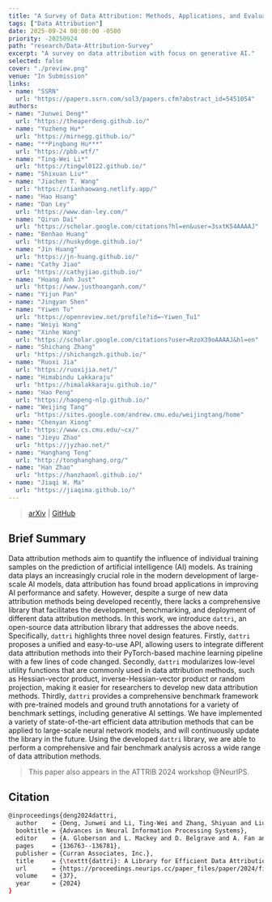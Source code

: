 ```yaml
---
title: "A Survey of Data Attribution: Methods, Applications, and Evaluation in the Era of Generative AI"
tags: ["Data Attribution"]
date: 2025-09-24 00:00:00 -0500
priority: -20250924
path: "research/Data-Attribution-Survey"
excerpt: "A survey on data attribution with focus on generative AI."
selected: false
cover: "./preview.png"
venue: "In Submission"
links:
- name: "SSRN"
  url: "https://papers.ssrn.com/sol3/papers.cfm?abstract_id=5451054"
authors:
- name: "Junwei Deng*"
  url: "https://theaperdeng.github.io/"
- name: "Yuzheng Hu*"
  url: "https://mirnegg.github.io/"
- name: "**Pingbang Hu***"
  url: "https://pbb.wtf/"
- name: "Ting-Wei Li*"
  url: "https://tingwl0122.github.io/"
- name: "Shixuan Liu*"
- name: "Jiachen T. Wang"
  url: "https://tianhaowang.netlify.app/"
- name: "Hao Huang"
- name: "Dan Ley"
  url: "https://www.dan-ley.com/"
- name: "Qirun Dai"
  url: "https://scholar.google.com/citations?hl=en&user=3sxtK54AAAAJ"
- name: "Benhao Huang"
  url: "https://huskydoge.github.io/"
- name: "Jin Huang"
  url: "https://jn-huang.github.io/"
- name: "Cathy Jiao"
  url: "https://cathyjiao.github.io/"
- name: "Hoang Anh Just"
  url: "https://www.justhoanganh.com/"
- name: "Yijun Pan"
- name: "Jingyan Shen"
- name: "Yiwen Tu"
  url: "https://openreview.net/profile?id=~Yiwen_Tu1"
- name: "Weiyi Wang"
- name: "Xinhe Wang"
  url: "https://scholar.google.com/citations?user=RzoX39oAAAAJ&hl=en"
- name: "Shichang Zhang"
  url: "https://shichangzh.github.io/"
- name: "Ruoxi Jia"
  url: "https://ruoxijia.net/"
- name: "Himabindu Lakkaraju"
  url: "https://himalakkaraju.github.io/"
- name: "Hao Peng"
  url: "https://haopeng-nlp.github.io/"
- name: "Weijing Tang"
  url: "https://sites.google.com/andrew.cmu.edu/weijingtang/home"
- name: "Chenyan Xiong"
  url: "https://www.cs.cmu.edu/~cx/"
- name: "Jieyu Zhao"
  url: "https://jyzhao.net/"
- name: "Hanghang Tong"
  url: "http://tonghanghang.org/"
- name: "Han Zhao"
  url: "https://hanzhaoml.github.io/"
- name: "Jiaqi W. Ma"
  url: "https://jiaqima.github.io/"
---
```


> [arXiv](https://arxiv.org/abs/2410.04555) | [GitHub](https://github.com/TRAIS-Lab/dattri)

## Brief Summary

Data attribution methods aim to quantify the influence of individual training samples on the prediction of artificial intelligence (AI) models. As training data plays an increasingly crucial role in the modern development of large-scale AI models, data attribution has found broad applications in improving AI performance and safety. However, despite a surge of new data attribution methods being developed recently, there lacks a comprehensive library that facilitates the development, benchmarking, and deployment of different data attribution methods. In this work, we introduce $\texttt{dattri}$, an open-source data attribution library that addresses the above needs. Specifically, $\texttt{dattri}$ highlights three novel design features. Firstly, $\texttt{dattri}$ proposes a unified and easy-to-use API, allowing users to integrate different data attribution methods into their PyTorch-based machine learning pipeline with a few lines of code changed. Secondly, $\texttt{dattri}$ modularizes low-level utility functions that are commonly used in data attribution methods, such as Hessian-vector product, inverse-Hessian-vector product or random projection, making it easier for researchers to develop new data attribution methods. Thirdly, $\texttt{dattri}$ provides a comprehensive benchmark framework with pre-trained models and ground truth annotations for a variety of benchmark settings, including generative AI settings. We have implemented a variety of state-of-the-art efficient data attribution methods that can be applied to large-scale neural network models, and will continuously update the library in the future. Using the developed $\texttt{dattri}$ library, we are able to perform a comprehensive and fair benchmark analysis across a wide range of data attribution methods.

> This paper also appears in the ATTRIB 2024 workshop @NeurIPS.

## Citation

```bash
@inproceedings{deng2024dattri,
  author    = {Deng, Junwei and Li, Ting-Wei and Zhang, Shiyuan and Liu, Shixuan and Pan, Yijun and Huang, Hao and Wang, Xinhe and Hu, Pingbang and Zhang, Xingjian and Ma, Jiaqi},
  booktitle = {Advances in Neural Information Processing Systems},
  editor    = {A. Globerson and L. Mackey and D. Belgrave and A. Fan and U. Paquet and J. Tomczak and C. Zhang},
  pages     = {136763--136781},
  publisher = {Curran Associates, Inc.},
  title     = {\texttt{dattri}: A Library for Efficient Data Attribution},
  url       = {https://proceedings.neurips.cc/paper_files/paper/2024/file/f732683302d91e47610b2416b4977a66-Paper-Datasets_and_Benchmarks_Track.pdf},
  volume    = {37},
  year      = {2024}
}
```
